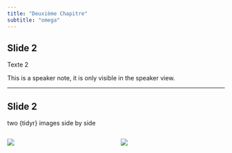 ```yaml
---
title: "Deuxième Chapitre"
subtitle: "omega"
---
```


## Slide 2

Texte 2

::: {.notes}
This is a speaker note, it is only visible in the speaker view.
:::

---

## Slide 2

two {tidyr} images side by side

::: {.columns}
::: {.column width="50%"}
![](img/logo_2.png)

:::
::: {.column width="50%"}
![](img/logo_2.png)
:::
::::